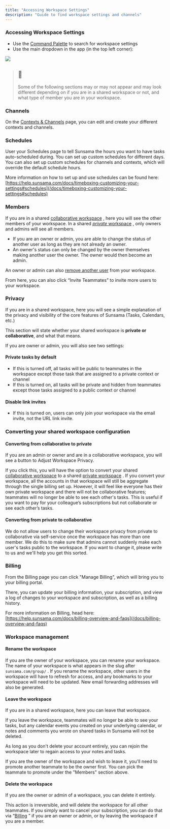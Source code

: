 ```yaml
---
title: "Accessing Workspace Settings"
description: "Guide to find workspace settings and channels"
---
```

### Accessing Workspace Settings

*   Use the [Command Palette](/docs/command-palette)
     to search for workspace settings
*   Use the main dropdown in the app (in the top left corner):

![](https://files.readme.io/0841577-Screenshot_2023-02-17_at_2.32.46_PM.png)

> ## 📘
> 
> Some of the following sections may or may not appear and may look different depending on if you are in a shared workspace or not, and what type of member you are in your workspace.

### Channels

On the [Contexts & Channels](/docs/channels-and-contexts)
 page, you can edit and create your different contexts and channels.

### Schedules

User your Schedules page to tell Sunsama the hours you want to have tasks auto-scheduled during. You can set up custom schedules for different days. You can also set up custom schedules for channels and contexts, which will override the default schedule hours.

More information on how to set up and use schedules can be found here: [https://help.sunsama.com/docs/timeboxing-customizing-your-settings#schedules](/docs/timeboxing-customizing-your-settings#schedules)

### Members

If you are in a shared [collaborative workspace](/docs/using-sunsama-with-teammates#collaborative-workspace)
, here you will see the other members of your workspace. In a shared [_private_ workspace](/docs/using-sunsama-with-teammates#private-workspace)
, only owners and admins will see all members.

*   If you are an owner or admin, you are able to change the status of another user as long as they are not already an owner.
*   An owner's status can only be changed by the owner themselves making another user the owner. The owner would then become an admin.

An owner or admin can also [remove another user](/docs/faq#how-do-i-remove-a-teammate)
 from your workspace.

From here, you can also click “Invite Teammates” to invite more users to your workspace.

### Privacy

If you are in a shared workspace, here you will see a simple explanation of the privacy and visibility of the core features of Sunsama (Tasks, Calendars, etc.)

This section will state whether your shared workspace is **private or collaborative**, and what that means.

If you are owner or admin, you will also see two settings:

#### Private tasks by default

*   If this is turned off, all tasks will be public to teammates in the workspace except those task that are assigned to a private context or channel
*   If this is turned on, all tasks will be private and hidden from teammates except those tasks assigned to a public context or channel

#### Disable link invites

*   If this is turned on, users can only join your workspace via the email invite, not the URL link invite.

### Converting your shared workspace configuration

#### Converting from collaborative to private

If you are an admin or owner and are in a collaborative workspace, you will see a button to Adjust Workspace Privacy.

If you click this, you will have the option to convert your shared [collaborative workspace](/docs/using-sunsama-with-teammates#collaborative-workspace)
 to a shared [private workspace](/docs/using-sunsama-with-teammates#private-workspace)
. If you convert your workspace, all the accounts in that workspace will still be aggregate through the single billing set up. However, it will feel like everyone has their own private workspace and there will not be collaborative features; teammates will no longer be able to see each other's tasks. This is useful if you want to pay for your colleague’s subscriptions but not collaborate or see each other’s tasks.

#### Converting from private to collaborative

We do not allow users to change their workspace privacy from private to collaborative via self-service once the workspace has more than one member. We do this to make sure that admins cannot suddenly make each user's tasks public to the workspace. If you want to change it, please write to us and we'll help you get this sorted.

### Billing

From the Billing page you can click "Manage Billing", which will bring you to your billing portal.

There, you can update your billing information, your subscription, and view a log of changes to your workspace and subscription, as well as a billing history.

For more information on Billing, head here: [https://help.sunsama.com/docs/billing-overview-and-faqs](/docs/billing-overview-and-faqs)

### Workspace management

#### Rename the workspace

If you are the owner of your workspace, you can rename your workspace. The name of your workspace is what appears in the slug after `sunsama.com/group/` . If you rename the workspace, other users in the workspace will have to refresh for access, and any bookmarks to your workspace will need to be updated. New email forwarding addresses will also be generated.

#### Leave the workspace

If you are in a shared workspace, here you can leave that workspace.

If you leave the workspace, teammates will no longer be able to see your tasks, but any calendar events you created on your underlying calendar, or notes and comments you wrote on shared tasks in Sunsama will not be deleted.

As long as you don't delete your account entirely, you can rejoin the workspace later to regain access to your notes and tasks.

If you are the owner of the workspace and wish to leave it, you'll need to promote another teammate to be the owner first. You can pick the teammate to promote under the "Members" section above.

#### Delete the workspace

If you are the owner or admin of a workspace, you can delete it entirely.

This action is irreversible, and will delete the workspace for all other teammates. If you simply want to cancel your subscription, you can do that via “[Billing](/docs/billing-overview-and-faqs#how-do-i-cancel-my-paid-plan)
” if you are an owner or admin, or by leaving the workspace if you are a member.